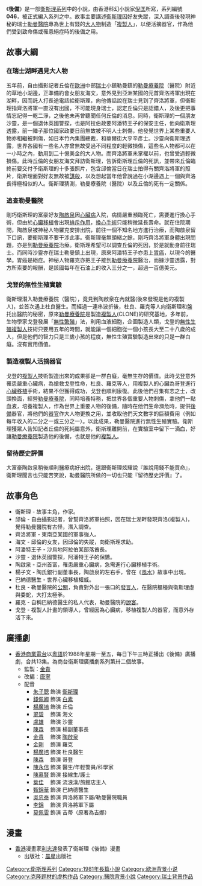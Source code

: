{{otheruses|後備 (消歧義)}}
{{Infobox book
|書名      = 後備
|圖像      = File:小說《後備》封面.jpg
|圖像說明   = 《後備》封面
|作者      = 衛斯理
|原名      = 
|中文書名   = 
|譯者      = 
|插圖      = 
|封面設計   = 
|出版地     = 香港
|語言      = 中文
|系列      = 衛斯理系列
|題材      = 
|類型      = 流行文學
|出版者     = 明窗出版社
|出版日期   = 
|中文版    = 
|媒介      = 
|頁數      = 290
|開本      = 
|isbn      = 9888027638
|oclc      = 
|杜威十進制圖書分類法    = 800
|美國國會圖書館圖書分類法 = 
|上一部作品  = [[尋夢|尋夢]]
|下一部作品  = [[第二種人|第二種人]]
|引用       = 
|被引用     = 
}}

《'''後備'''》是一部[[衛斯理系列|衛斯理系列]]中的小說，由香港科幻小說家[[倪匡|倪匡]]所寫，系列編號'''046'''，被正式編入系列之中。故事主要講述[[衛斯理|衛斯理]]因好友失蹤，深入調查後發現神秘的瑞士[[勒曼醫院|勒曼醫院]]專為世上有錢的[[重要人物|大人物]]制造「[[複製人|複製人]]」，以便活摘器官，作為他們受到致命傷或罹患絕症時的後備之用。

==故事大綱==
===在瑞士湖畔遇見大人物===
五年前，自由攝影記者丘倫在[[歐洲|歐洲]]中部[[瑞士|瑞士]]小鎮勒曼鎮的[[勒曼醫院|勒曼療養院]]（醫院）附近的草地小湖邊，正準備約會女朋友海文，意外見到亞洲某國的元首齊洛將軍出現在湖畔，因而託人打長途電話給衛斯理，向他傳話說在瑞士見到了齊洛將軍，但衛斯理指齊洛將軍一直沒有出國，不可能現身瑞士，認定丘倫只是認錯人，及後更把事情忘記得一乾二淨，之後他未再曾聽聞任何丘倫的消息。同時，衛斯理的一個朋友沙靈，是一個退休英國警探，也是阿拉伯政要阿潘特王子的保安主任，他向衛斯理透露，前一陣子那位國家政要日前無故被不明人士刺傷，他發覺世界上某些重要人物亦相繼被刺傷，如日本竹內集團總裁，和華爾街大亨辛彥士。沙靈向衛斯理透露，世界各國有一些名人亦曾無故受過不同程度的輕微損傷，這些名人物都可以在一小時之內，動用到二十億美金的大人物。而齊洛將軍未掌權以前，也曾受過輕微損傷。此時丘倫的女朋友海文拜訪衛斯理，告訴衛斯理丘倫的死訊，並帶來丘倫臨終前要交付予衛斯理的十多張照片，包含邱倫當日在瑞士拍得有關齊洛將軍的照片，衛斯理面對好友無故被[[謀殺|謀殺]]，以及想起當年他曾說過在小湖邊遇上一個與齊洛長得極相似的人。衛斯理猜測，勒曼療養院（醫院）以及丘倫的死有一定關係。

===追查勒曼醫院===
剛巧衛斯理的富豪好友[[陶啟泉|陶啟泉]]因[[心臟病|心臟病]]入院，病情嚴重瀕臨死亡，需要進行換心手術，但由於[[心臟移植|心臟移植]]會出現[[排斥作用|排斥作用]]，[[換心手術|換心手術]]只能稍微延長壽命。就在住院期間，陶啟泉被神秘人物羅克安排出院，前往一個不知名地方進行治療，而陶啟泉留下口訊，要衛斯理不要干涉此事。衛斯理毫無頭緒之餘，剛巧齊洛將軍身體出現問題，亦是到[[勒曼醫院|勒曼療養院]]治療。衛斯理希望可以調查丘倫的死因，於是就動身前往瑞士。而同時沙靈亦在瑞士勒曼鎮上出現，原來阿潘特王子亦患上[[胃癌|胃癌]]，以現今的醫學。胃癌是絕症。神秘人物羅克亦把王子接到[[勒曼醫院|勒曼療養院]]醫治，而據沙靈透露，對方所索要的報酬，是該國每年在石油上的收入三分之一，超過一百億美元。

===戈登的無性生殖實驗===
衛斯理潛入勒曼療養院（醫院），竟見到陶啟泉在內就醫(後來發現是他的複製人)，並首次遇上杜良醫生。而經過一連串波折後，杜良、羅克等人向衛斯理和盤托出醫院的秘密，原來[[勒曼醫院|勒曼療養院]]是製造[[複製人|複製人]](CLONE)的研究基地，多年前，生物學家戈登發展「[[无性繁殖|無性繁殖]]」法，利用血液細胞，企圖製造人類，戈登的[[無性生殖|無性生殖]][[複製人|複製人]]技術只要用五年的時間，就能讓一個細胞從一個小孩長大至二十八歲的成人，但是他們的智力只是三歲小孩的程度，無性生殖實驗製造出來的只是一群白癡。沒有實用價值。
===製造複製人活摘器官===
戈登的[[複製人|複製人]]技術製造出來的成果卻是一群白癡，毫無生存的價值。此時戈登意外罹患嚴重心臟病，為搶救戈登性命，杜良、羅克等人，用複製人的心臟為哥登進行[[心臟移植|心臟移植]]手術，結果不但獲得成功，戈登也順利康復。此後他們召集有志之士，改頭換面，經營[[勒曼醫院|勒曼療養院]]，同時培養特務，把世界各個重要人物刺傷，拿他們一點血液，培養複製人，作為世界上重要人物的後備，隨時在他們生命瀕危時，提供[[後備|後備]]器官，將他們的[[器官|器官]]作大人物更換之用，並收取他們天文數字的巨額費用（例如每年收入的二分之一或三分之一）。以此成果，勒曼醫院進行無性生殖實驗。衛斯理獲眾人告知記者丘倫的死純屬意外，衛斯理離開前，在實驗室中留下一滴血，好讓[[勒曼醫院|勒曼療養院]]製造他的後備，也就是他的[[複製人|複製人]]。

===留待歷史評價===
大富豪陶啟泉稍後順利醫療病好出院，還跟衛斯理炫耀說『誰說用錢不能買命』，衛斯理聞言也只能苦笑說，勒曼醫院所做的一切也只能『留待歷史評價』了。

==故事角色==
*衛斯理 - 故事主角，作家。
*邱倫 - 自由攝影記者，曾幫齊洛將軍拍照，因在瑞士湖畔發現齊洛(複製人)，覺得勒曼醫院有古怪，潛入調查。
*齊洛將軍 - 東南亞某國的軍事強人。
*海文 - 邱倫的女友，因邱倫的失蹤，向衛斯理求助。
*阿潘特王子 - 沙烏地阿拉伯某部落酋長。
*沙靈 - 退休英國警探，阿潘特王子的保鑣。
*陶啟泉 - 亞州首富，罹患嚴重心臟病，急需進行心臟移植手術。
*楊子文 - 陶氏銀行副董事長，陶啟泉的左右手，曾在《[[風水_(小說)|風水]]》故事中出現。
*巴納德醫生 - 世界心臟移植權威。
*杜良 - 勒曼醫院的[[公關|公關]]，負責對外出一張口的[[發言人|發言人]]，在醫院櫃檯與衛斯理虛與委蛇，大打太極拳。
*羅克 - 自稱巴納德醫生的私人代表，勒曼醫院的[[說客|說客]]。
*戈登 - 複製人計畫的領導人，曾經因為心臟病，移植複製人的器官，而意外存活下來。

== 廣播劇 ==
*[[香港|香港]][[商業電台|商業電台]]以[[粵語|粵語]]於1988年星期一至五，每日下午三時正播出《後備》廣播劇，合共13集。為商台衛斯理廣播劇系列第卅二個故事。
**監製：[[金貴|金貴]]
**改編：[[唐寧|唐寧]]
**配音
***[[朱子聰|朱子聰]] 飾演 [[衛斯理|衛斯理]]
***[[錢佩卿|錢佩卿]] 飾演 [[白素|白素]] 
***[[楊廣培|楊廣培]] 飾演 丘倫
***[[翠碧|翠碧]]　 飾演 海文
***[[盧雄|盧雄]]　 飾演 沙靈
***[[陳森|陳森]]　 飾演 楊副董事長
***[[金貴|金貴]]　 飾演 [[陶啟泉|陶啟泉]]
***[[金剛_(播音員)|金剛]]　 飾演 羅克
***[[楊廣培|楊廣培]] 飾演 杜良醫生
***[[陳森|陳森]]　 飾演 哥登
***[[陳永信|陳永信]] 飾演 醫生/年輕警員/科學家
***[[陳慕賢|陳慕賢]] 飾演 接線生/護士
***[[葉佳|葉佳]]　 飾演 流浪漢/旅館店主人
***[[甄錦華|甄錦華]] 飾演 巴納德醫生
***[[吳忠泰|吳忠泰]] 飾演 齊洛將軍下屬/勒曼醫院職員
***[[李錦|李錦]]　 飾演 齊洛將軍下屬
***[[莫佩雯|莫佩雯]] 飾演 吉蒂（原著為吉娜）

== 漫畫 ==
*[[香港|香港]]漫畫家[[利志達|利志達]]發表了衛斯理《後備》漫畫
**出版社：[[晨星|晨星]]出版社

{{s-start}}
{{s-bef | before=045 [[尋夢|尋夢]]}}
{{s-ttl | title=衛斯理系列（按編號） | years=046}}
{{s-aft | after=047 [[第二種人|第二種人]]}}
{{s-bef | before=[[第二種人|第二種人]]}}
{{s-ttl | title=衛斯理系列（按連載時序） | years=1981年3月12日至1981年6月22日}}
{{s-aft | after=[[盜墓_(小說)|盜墓]]}}
{{end box}}


{{衛斯理系列}}

[[Category:衛斯理系列|Category:衛斯理系列]]
[[Category:1981年長篇小說|Category:1981年長篇小說]]
[[Category:欧洲背景小说|Category:欧洲背景小说]]
[[Category:克隆题材的虚构作品|Category:克隆题材的虚构作品]]
[[Category:醫院背景小說|Category:醫院背景小說]]
[[Category:瑞士背景作品|Category:瑞士背景作品]]